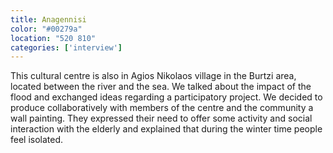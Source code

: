 ```yaml
---
title: Anagennisi
color: "#00279a"
location: "520 810"
categories: ['interview']
---
```



This cultural centre is also in Agios Nikolaos village in the Burtzi area, located between the river and the sea. We talked about the impact of the flood and exchanged ideas regarding a participatory project. We decided to produce collaboratively with members of the centre and the community a wall painting. They expressed their need to offer some activity and social interaction with the elderly and explained that during the winter time people feel isolated. 
